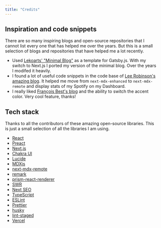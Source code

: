 ```yaml
---
title: "Credits"
---
```


## Inspiration and code snippets

There are so many inspiring blogs and open-source repositories that I cannot list every one that has helped me over the years. But this is a small selection of blogs and repositories that have helped me a lot recently.

- Used [Lekoarts' "Minimal Blog"](https://minimal-blog.lekoarts.de/) as a template for Gatsby.js. With my switch to Next.js I ported my version of the minimal blog. Over the years I modifed it heavily.
- I found a lot of useful code snippets in the code base of [Lee Robinson's amazing blog](https://leerob.io/). It helped me move from `next-mdx-enhanced` to `next-mdx-remote` and display stats of my Spotify on my Dashboard.
- I really liked [François Best's blog](https://francoisbest.com/) and the ability to switch the accent color. Very cool feature, thanks!

## Tech stack

Thanks to all the contributors of these amazing open-source libraries. This is just a small selection of all the libraries I am using.

- [React](https://reactjs.org/)
- [Preact](https://preactjs.com/)
- [Next.js](https://nextjs.org/)
- [Chakra UI](https://chakra-ui.com/)
- [Lucide](https://lucide.dev/)
- [MDXjs](https://mdxjs.com/)
- [next-mdx-remote](https://github.com/hashicorp/next-mdx-remote)
- [remark](https://remark.js.org/)
- [prism-react-renderer](https://github.com/FormidableLabs/prism-react-renderer)
- [SWR](https://swr.vercel.app/)
- [Next SEO](https://github.com/garmeeh/next-seo)
- [TypeScript](https://www.typescriptlang.org/)
- [ESLint](https://eslint.org/)
- [Prettier](https://prettier.io/)
- [husky](https://typicode.github.io/husky/#/)
- [lint-staged](https://github.com/okonet/lint-staged)
- [Vercel](https://vercel.com/)

